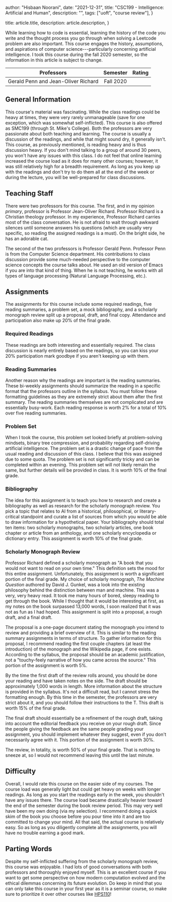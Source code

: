 
  author: "Hisbaan Noorani",
  date: "2021-12-31",
  title: "CSC199 - Intelligence: Artificial and Human",
  description: "",
  tags: ["uoft", "course review"],
}

  title: article.title,
  description: article.description,
}


While learning how to code is essential, learning the history of the code you write and the thought process you go through when solving a Leetcode problem are also important. This course engages the history, assumptions, and aspirations of computer science---particularly concerning artificial intelligence. I took this course during the fall 2020 semester, so the information in this article is subject to change.

|             Professors              | Semester  |                                     Rating                                     |
| :---------------------------------: | :-------: | :----------------------------------------------------------------------------: |
| Gerald Penn and Jean-Oliver Richard | Fall 2020 | <div className="flex"><FaStar /><FaStar /><FaStar /><FaStar /><FaStar /></div> |

## General Information

This course's material was fascinating. While the class readings could be heavy at times, they were very rarely unmanageable (save for one exception, which was somewhat self-inflicted). This course is also offered as SMC199 (through St. Mike's College). Both the professors are very passionate about both teaching and learning. The course is usually a discussion of the readings, and while that might sound dry, it generally isn't. This course, as previously mentioned, is reading heavy and is thus discussion heavy. If you don't mind talking to a group of around 30 peers, you won't have any issues with this class. I do not feel that online learning increased the course load as it does for many other courses; however, it was still relatively high for a breadth requirement. As long as you keep up with the readings and don't try to do them all at the end of the week or during the lecture, you will be well-prepared for class discussions.

## Teaching Staff

There were two professors for this course. The first, and in my opinion _primary_, professor is Professor Jean-Oliver Richard. Professor Richard is a Christian theology professor. In my experience, Professor Richard carries most of the class conversation. He is not afraid to wait through awkward silences until someone answers his questions (which are usually very specific, so reading the assigned readings is a must). On the bright side, he has an adorable cat.

The second of the two professors is Professor Gerald Penn. Professor Penn is from the Computer Science department. His contributions to class discussion provide some much-needed perspective to the computer science concepts the course talks about. He used an old version of Emacs if you are into that kind of thing. When he is not teaching, he works with all types of language processing (Natural Language Processing, etc.).

## Assignments

The assignments for this course include some required readings, five reading summaries, a problem set, a mock bibliography, and a scholarly monograph review split up a proposal, draft, and final copy. Attendance and participation also make up 20% of the final grade.

### Required Readings

These readings are both interesting and essentially required. The class discussion is nearly entirely based on the readings, so you can kiss your 20% participation mark goodbye if you aren't keeping up with them.

### Reading Summaries

Another reason why the readings are important is the reading summaries. These bi-weekly assignments should summarize the reading in a specific format that the professors outline in the syllabus. You must follow these formatting guidelines as they are extremely strict about them after the first summary. The reading summaries themselves are not complicated and are essentially busy-work. Each reading response is worth 2% for a total of 10% over five reading summaries.

### Problem Set

When I took the course, this problem set looked briefly at problem-solving mindsets, binary tree compression, and probability regarding self-driving artificial intelligence. The problem set is a drastic change of pace from the usual reading and discussion of this class. I believe that this was assigned due to some quota. The problem set is not significantly tricky and can be completed within an evening. This problem set will not likely remain the same, but further details will be provided in class. It is worth 10% of the final grade.

### Bibliography

The idea for this assignment is to teach you how to research and create a bibliography as well as research for the scholarly monograph review. You pick a topic that relates to AI from a historical, philosophical, or literary-critical standpoint and curate a list of sources from which you would be able to draw information for a hypothetical paper. Your bibliography should total ten items: two scholarly monographs, two scholarly articles, one book chapter or article from an anthology, and one scholarly encyclopedia or dictionary entry. This assignment is worth 10% of the final grade.

### Scholarly Monograph Review

Professor Richard defined a scholarly monograph as "A book that you would not want to read on your own time." This definition sets the mood for this entire assignment. Unfortunately, this assignment is worth a significant portion of the final grade. My choice of scholarly monograph, _The Machine Question_ authored by David J. Gunkel, was a look into the existing philosophy behind the distinction between man and machine. This was a very, very heavy read. It took me many hours of bored, sleepy reading to get through the book. While I thought that it would be interesting at first, as my notes on the book surpassed 13,000 words, I soon realized that it was not as fun as I had hoped. This assignment is split into a proposal, a rough draft, and a final draft.

The proposal is a one-page document stating the monograph you intend to review and providing a brief overview of it. This is similar to the reading summary assignments in terms of structure. To gather information for this proposal, I recommend reading the first couple chapters (at least the introduction) of the monograph and the Wikipedia page, if one exists. According to the syllabus, the proposal should be an academic justification, not a "touchy-feely narrative of how you came across the source." This portion of the assignment is worth 5%.

By the time the first draft of the review rolls around, you should be done your reading and have taken notes on the side. The draft should be approximately 1,000 words in length. More information about the structure is provided in the syllabus. It's not a difficult read, but I cannot stress the formatting enough. By this time in the semester, the professors are very strict about it, and you should follow their instructions to the T. This draft is worth 15% of the final grade.

The final draft should essentially be a refinement of the rough draft, taking into account the editorial feedback you receive on your rough draft. Since the people giving the feedback are the same people grading your assignment, you should implement whatever they suggest, even if you don't necessarily agree with it. This portion of the assignment is worth 30%.

The review, in totality, is worth 50% of your final grade. That is nothing to sneeze at, so I would not recommend leaving this until the last minute.

## Difficulty

Overall, I would rate this course on the easier side of my courses. The course load was generally light but could get heavy on weeks with longer readings. As long as you start the readings early in the week, you shouldn't have any issues there. The course load became drastically heavier toward the end of the semester during the book review period. This may very well have been my own doing (via my selection). I recommend doing a quick skim of the book you choose before you pour time into it and are too committed to change your mind. All that said, the actual course is relatively easy. So as long as you diligently complete all the assignments, you will have no trouble earning a good mark.

## Parting Words

Despite my self-inflicted suffering from the scholarly monograph review, this course was enjoyable. I had lots of good conversations with both professors and thoroughly enjoyed myself. This is an excellent course if you want to get some perspective on how modern computation evolved and the ethical dilemmas concerning its future evolution. Do keep in mind that you can only take this course in your first year as it is a seminar course, so make sure to prioritize it over other courses like [HPS110](https://hisbaan.com/articles/hps110-review)!
